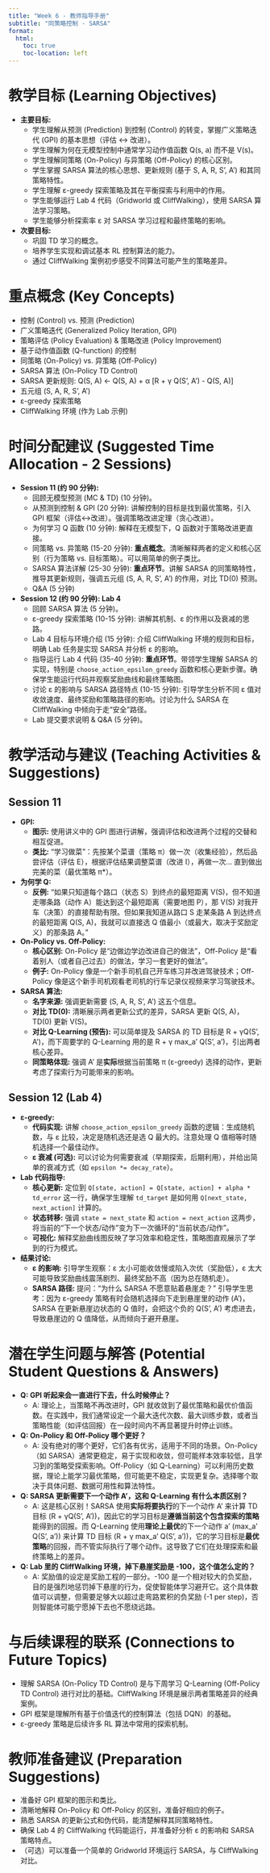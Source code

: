 ```yaml
---
title: "Week 6 - 教师指导手册"
subtitle: "同策略控制 - SARSA"
format:
  html:
    toc: true
    toc-location: left
---
```


# 教学目标 (Learning Objectives)

*   **主要目标:**
    *   学生理解从预测 (Prediction) 到控制 (Control) 的转变，掌握广义策略迭代 (GPI) 的基本思想（评估 ↔ 改进）。
    *   学生理解为何在无模型控制中通常学习动作值函数 Q(s, a) 而不是 V(s)。
    *   学生理解同策略 (On-Policy) 与异策略 (Off-Policy) 的核心区别。
    *   学生掌握 SARSA 算法的核心思想、更新规则 (基于 S, A, R, S', A') 和其同策略特性。
    *   学生理解 ε-greedy 探索策略及其在平衡探索与利用中的作用。
    *   学生能够运行 Lab 4 代码（Gridworld 或 CliffWalking），使用 SARSA 算法学习策略。
    *   学生能够分析探索率 ε 对 SARSA 学习过程和最终策略的影响。
*   **次要目标:**
    *   巩固 TD 学习的概念。
    *   培养学生实现和调试基本 RL 控制算法的能力。
    *   通过 CliffWalking 案例初步感受不同算法可能产生的策略差异。

# 重点概念 (Key Concepts)

*   控制 (Control) vs. 预测 (Prediction)
*   广义策略迭代 (Generalized Policy Iteration, GPI)
*   策略评估 (Policy Evaluation) & 策略改进 (Policy Improvement)
*   基于动作值函数 (Q-function) 的控制
*   同策略 (On-Policy) vs. 异策略 (Off-Policy)
*   SARSA 算法 (On-Policy TD Control)
*   SARSA 更新规则: Q(S, A) ← Q(S, A) + α [R + γ Q(S', A') - Q(S, A)]
*   五元组 (S, A, R, S', A')
*   ε-greedy 探索策略
*   CliffWalking 环境 (作为 Lab 示例)

# 时间分配建议 (Suggested Time Allocation - 2 Sessions)

*   **Session 11 (约 90 分钟):**
    *   回顾无模型预测 (MC & TD) (10 分钟)。
    *   从预测到控制 & GPI (20 分钟): 讲解控制的目标是找到最优策略，引入 GPI 框架（评估↔改进）。强调策略改进定理（贪心改进）。
    *   为何学习 Q 函数 (10 分钟): 解释在无模型下，Q 函数对于策略改进更直接。
    *   同策略 vs. 异策略 (15-20 分钟): **重点概念**。清晰解释两者的定义和核心区别（行为策略 vs. 目标策略）。可以用简单的例子类比。
    *   SARSA 算法详解 (25-30 分钟): **重点环节**。讲解 SARSA 的同策略特性，推导其更新规则，强调五元组 (S, A, R, S', A') 的作用，对比 TD(0) 预测。
    *   Q&A (5 分钟)
*   **Session 12 (约 90 分钟): Lab 4**
    *   回顾 SARSA 算法 (5 分钟)。
    *   ε-greedy 探索策略 (10-15 分钟): 讲解其机制、ε 的作用以及衰减的思路。
    *   Lab 4 目标与环境介绍 (15 分钟): 介绍 CliffWalking 环境的规则和目标，明确 Lab 任务是实现 SARSA 并分析 ε 的影响。
    *   指导运行 Lab 4 代码 (35-40 分钟): **重点环节**。带领学生理解 SARSA 的实现，特别是 `choose_action_epsilon_greedy` 函数和核心更新步骤。确保学生能运行代码并观察奖励曲线和最终策略图。
    *   讨论 ε 的影响与 SARSA 路径特点 (10-15 分钟): 引导学生分析不同 ε 值对收敛速度、最终奖励和策略路径的影响。讨论为什么 SARSA 在 CliffWalking 中倾向于走“安全”路径。
    *   Lab 提交要求说明 & Q&A (5 分钟)。

# 教学活动与建议 (Teaching Activities & Suggestions)

## Session 11

*   **GPI:**
    *   **图示:** 使用讲义中的 GPI 图进行讲解，强调评估和改进两个过程的交替和相互促进。
    *   **类比:** “学习做菜”：先按某个菜谱（策略 π）做一次（收集经验），然后品尝评估（评估 E），根据评估结果调整菜谱（改进 I），再做一次... 直到做出完美的菜（最优策略 π\*）。
*   **为何学 Q:**
    *   **反例:** “如果只知道每个路口（状态 S）到终点的最短距离 V(S)，但不知道走哪条路（动作 A）能达到这个最短距离（需要地图 P），那 V(S) 对我开车（决策）的直接帮助有限。但如果我知道从路口 S 走某条路 A 到达终点的最短距离 Q(S, A)，我就可以直接选 Q 值最小（或最大，取决于奖励定义）的那条路 A。”
*   **On-Policy vs. Off-Policy:**
    *   **核心区别:** On-Policy 是“边做边学边改进自己的做法”，Off-Policy 是“看着别人（或者自己过去）的做法，学习一套更好的做法”。
    *   **例子:** On-Policy 像是一个新手司机自己开车练习并改进驾驶技术；Off-Policy 像是这个新手司机观看老司机的行车记录仪视频来学习驾驶技术。
*   **SARSA 算法:**
    *   **名字来源:** 强调更新需要 (S, A, R, S', A') 这五个信息。
    *   **对比 TD(0):** 清晰展示两者更新公式的差异，SARSA 更新 Q(S, A)，TD(0) 更新 V(S)。
    *   **对比 Q-Learning (预告):** 可以简单提及 SARSA 的 TD 目标是 R + γQ(S', A')，而下周要学的 Q-Learning 用的是 R + γ max_a' Q(S', a')，引出两者核心差异。
    *   **同策略体现:** 强调 A' 是**实际**根据当前策略 π (ε-greedy) 选择的动作，更新考虑了探索行为可能带来的影响。

## Session 12 (Lab 4)

*   **ε-greedy:**
    *   **代码实现:** 讲解 `choose_action_epsilon_greedy` 函数的逻辑：生成随机数，与 ε 比较，决定是随机选还是选 Q 最大的。注意处理 Q 值相等时随机选择一个最佳动作。
    *   **ε 衰减 (可选):** 可以讨论为何需要衰减（早期探索，后期利用），并给出简单的衰减方式（如 `epsilon *= decay_rate`）。
*   **Lab 代码指导:**
    *   **核心更新:** 定位到 `Q[state, action] = Q[state, action] + alpha * td_error` 这一行，确保学生理解 `td_target` 是如何用 `Q[next_state, next_action]` 计算的。
    *   **状态转移:** 强调 `state = next_state` 和 `action = next_action` 这两步，将当前的“下一个状态/动作”变为下一次循环的“当前状态/动作”。
    *   **可视化:** 解释奖励曲线图反映了学习效率和稳定性，策略图直观展示了学到的行为模式。
*   **结果讨论:**
    *   **ε 的影响:** 引导学生观察：ε 太小可能收敛慢或陷入次优（奖励低），ε 太大可能导致奖励曲线震荡剧烈、最终奖励不高（因为总在随机走）。
    *   **SARSA 路径:** 提问：“为什么 SARSA 不愿意贴着悬崖走？” 引导学生思考：因为 ε-greedy 策略有时会随机选择向下走到悬崖里的动作 (A')，SARSA 在更新悬崖边状态的 Q 值时，会把这个负的 Q(S', A') 考虑进去，导致悬崖边的 Q 值降低，从而倾向于避开悬崖。

# 潜在学生问题与解答 (Potential Student Questions & Answers)

*   **Q: GPI 听起来会一直进行下去，什么时候停止？**
    *   A: 理论上，当策略不再改进时，GPI 就收敛到了最优策略和最优价值函数。在实践中，我们通常设定一个最大迭代次数、最大训练步数，或者当策略性能（如评估回报）在一段时间内不再显著提升时停止训练。
*   **Q: On-Policy 和 Off-Policy 哪个更好？**
    *   A: 没有绝对的哪个更好，它们各有优劣，适用于不同的场景。On-Policy（如 SARSA）通常更稳定，易于实现和收敛，但可能样本效率较低，且学习到的策略受探索影响。Off-Policy（如 Q-Learning）可以利用历史数据，理论上能学习最优策略，但可能更不稳定，实现更复杂。选择哪个取决于具体问题、数据可用性和算法特性。
*   **Q: SARSA 更新需要下一个动作 A'，这和 Q-Learning 有什么本质区别？**
    *   A: 这是核心区别！SARSA 使用**实际将要执行**的下一个动作 A' 来计算 TD 目标 (R + γQ(S', A'))，因此它的学习目标是**遵循当前这个包含探索的策略**能得到的回报。而 Q-Learning 使用**理论上最优**的下一个动作 a' (max_a' Q(S', a')) 来计算 TD 目标 (R + γ max_a' Q(S', a'))，它的学习目标是**最优策略**的回报，而不管实际执行了哪个动作。这导致了它们在处理探索和最终策略上的差异。
*   **Q: Lab 里的 CliffWalking 环境，掉下悬崖奖励是 -100，这个值怎么定的？**
    *   A: 奖励值的设定是奖励工程的一部分。-100 是一个相对较大的负奖励，目的是强烈地惩罚掉下悬崖的行为，促使智能体学习避开它。这个具体数值可以调整，但需要足够大以超过走弯路累积的负奖励 (-1 per step)，否则智能体可能宁愿掉下去也不愿绕远路。

# 与后续课程的联系 (Connections to Future Topics)

*   理解 SARSA (On-Policy TD Control) 是与下周学习 Q-Learning (Off-Policy TD Control) 进行对比的基础。CliffWalking 环境是展示两者策略差异的经典案例。
*   GPI 框架是理解所有基于价值迭代的控制算法（包括 DQN）的基础。
*   ε-greedy 策略是后续许多 RL 算法中常用的探索机制。

# 教师准备建议 (Preparation Suggestions)

*   准备好 GPI 框架的图示和类比。
*   清晰地解释 On-Policy 和 Off-Policy 的区别，准备好相应的例子。
*   熟悉 SARSA 的更新公式和伪代码，能清楚解释其同策略特性。
*   确保 Lab 4 的 CliffWalking 代码能运行，并准备好分析 ε 的影响和 SARSA 策略特点。
*   （可选）可以准备一个简单的 Gridworld 环境运行 SARSA，与 CliffWalking 对比。